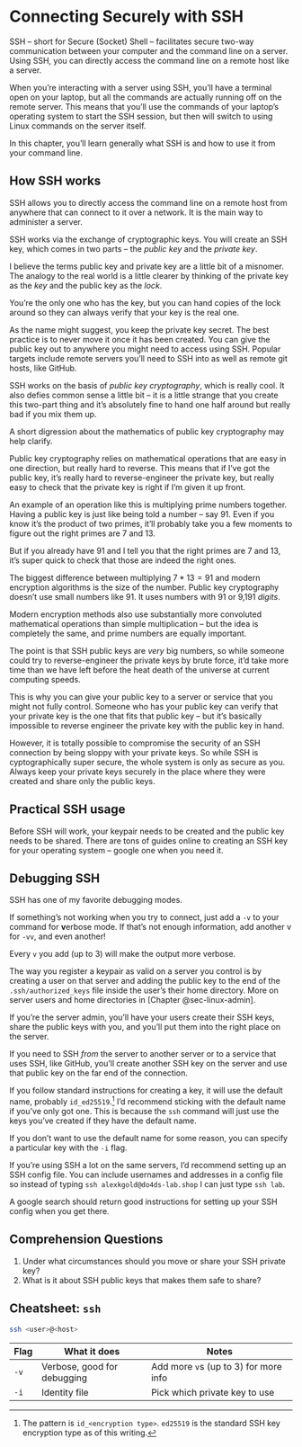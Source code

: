 # Connecting Securely with SSH {#sec-ssh}

SSH -- short for Secure (Socket) Shell -- facilitates secure two-way
communication between your computer and the command line on a server.
Using SSH, you can directly access the command line on a remote host
like a server.

When you're interacting with a server using SSH, you'll have a terminal
open on your laptop, but all the commands are actually running off on
the remote server. This means that you'll use the commands of your
laptop's operating system to start the SSH session, but then will switch
to using Linux commands on the server itself.

In this chapter, you'll learn generally what SSH is and how to use it
from your command line.

## How SSH works

SSH allows you to directly access the command line on a remote host from
anywhere that can connect to it over a network. It is the main way to
administer a server.

SSH works via the exchange of cryptographic keys. You will create an SSH
key, which comes in two parts -- the *public key* and the *private key*.

::: callout-note
I believe the terms public key and private key are a little bit of a
misnomer. The analogy to the real world is a little clearer by thinking
of the private key as the *key* and the public key as the *lock*.

You're the only one who has the key, but you can hand copies of the lock
around so they can always verify that your key is the real one.
:::

As the name might suggest, you keep the private key secret. The best
practice is to never move it once it has been created. You can give the
public key out to anywhere you might need to access using SSH. Popular
targets include remote servers you'll need to SSH into as well as remote
git hosts, like GitHub.

SSH works on the basis of *public key cryptography*, which is really
cool. It also defies common sense a little bit -- it is a little strange
that you create this two-part thing and it's absolutely fine to hand one
half around but really bad if you mix them up.

A short digression about the mathematics of public key cryptography may
help clarify.

Public key cryptography relies on mathematical operations that are easy
in one direction, but really hard to reverse. This means that if I've
got the public key, it's really hard to reverse-engineer the private
key, but really easy to check that the private key is right if I'm given
it up front.

An example of an operation like this is multiplying prime numbers
together. Having a public key is just like being told a number -- say
$91$. Even if you know it's the product of two primes, it'll probably
take you a few moments to figure out the right primes are $7$ and $13$.

But if you already have $91$ and I tell you that the right primes are
$7$ and $13$, it's super quick to check that those are indeed the right
ones.

The biggest difference between multiplying $7 * 13 = 91$ and modern
encryption algorithms is the size of the number. Public key cryptography
doesn't use small numbers like 91. It uses numbers with 91 or 9,191
*digits*.

Modern encryption methods also use substantially more convoluted
mathematical operations than simple multiplication -- but the idea is
completely the same, and prime numbers are equally important.

The point is that SSH public keys are *very* big numbers, so while
someone could try to reverse-engineer the private keys by brute force,
it'd take more time than we have left before the heat death of the
universe at current computing speeds.

This is why you can give your public key to a server or service that you
might not fully control. Someone who has your public key can verify that
your private key is the one that fits that public key -- but it's
basically impossible to reverse engineer the private key with the public
key in hand.

However, it is totally possible to compromise the security of an SSH
connection by being sloppy with your private keys. So while SSH is
cyptographically super secure, the whole system is only as secure as
you. Always keep your private keys securely in the place where they were
created and share only the public keys.

## Practical SSH usage

Before SSH will work, your keypair needs to be created and the public
key needs to be shared. There are tons of guides online to creating an
SSH key for your operating system -- google one when you need it.

::: callout-tip
## Debugging SSH

SSH has one of my favorite debugging modes.

If something's not working when you try to connect, just add a `-v` to
your command for **v**erbose mode. If that's not enough information, add
another v for `-vv`, and even another!

Every `v` you add (up to 3) will make the output more verbose.
:::

The way you register a keypair as valid on a server you control is by
creating a user on that server and adding the public key to the end of
the `.ssh/authorized_keys` file inside the user's their home directory.
More on server users and home directories in [Chapter @sec-linux-admin].

If you're the server admin, you'll have your users create their SSH
keys, share the public keys with you, and you'll put them into the right
place on the server.

If you need to SSH *from* the server to another server or to a service
that uses SSH, like GitHub, you'll create another SSH key on the server
and use that public key on the far end of the connection.

If you follow standard instructions for creating a key, it will use the
default name, probably `id_ed25519`.[^2-2-ssh-1] I'd recommend sticking
with the default name if you've only got one. This is because the `ssh`
command will just use the keys you've created if they have the default
name.

[^2-2-ssh-1]: The pattern is `id_<encryption type>`. `ed25519` is the
    standard SSH key encryption type as of this writing.

If you don't want to use the default name for some reason, you can
specify a particular key with the `-i` flag.

If you're using SSH a lot on the same servers, I'd recommend setting up
an SSH config file. You can include usernames and addresses in a config
file so instead of typing `ssh alexkgold@do4ds-lab.shop` I can just type
`ssh lab`.

A google search should return good instructions for setting up your SSH
config when you get there.

## Comprehension Questions

1.  Under what circumstances should you move or share your SSH private
    key?
2.  What is it about SSH public keys that makes them safe to share?

## Cheatsheet: `ssh` {#cheat-ssh}

``` bash
ssh <user>@<host>
```

| Flag | What it does                | Notes                                 |
|------|-----------------------------|---------------------------------------|
| `-v` | Verbose, good for debugging | Add more `v`s (up to 3) for more info |
| `-i` | Identity file               | Pick which private key to use         |
